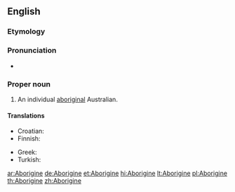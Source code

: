 {{also|aborigine}}
==English==

===Etymology===
{{back-form|Aborigines}}

===Pronunciation===
* {{IPA|/æbəˈrɪdʒɨni/|lang=en}}

===Proper noun===
{{en-proper noun}}

# An individual [[aboriginal]] Australian.

====Translations====
{{trans-top|an individual aboriginal Australian}}
* Croatian: {{t-|hr|Aboridžin|m}}
* Finnish: {{t+|fi|aborigine}}
{{trans-mid}}
* Greek: {{t|el|Αβορίγινας|m|tr=Avoríginas|sc=Grek}}
* Turkish: {{t|tr|Aborjin}}
{{trans-bottom}}

[[ar:Aborigine]]
[[de:Aborigine]]
[[et:Aborigine]]
[[hi:Aborigine]]
[[lt:Aborigine]]
[[pl:Aborigine]]
[[th:Aborigine]]
[[zh:Aborigine]]